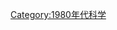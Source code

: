 {{Cat main|1983年科學}}
{{portal|科學}}
{{依分類劃分的年份
|m=1
|c=9
|d=8
|y=3
|cat=科學
|sortkey=Science
|in=
|parent=20世纪各年科学
}}
{{Commonscat|1983 in science}}
[[Category:1980年代科学|Category:1980年代科学]]